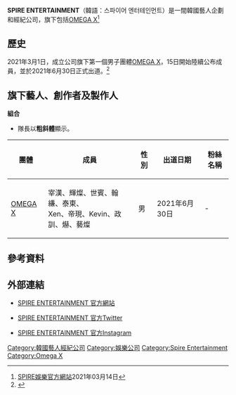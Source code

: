 {{Infobox Company
| company_name = SPIRE娛樂
| company_logo = Spire_Entertainment_logo.png
| name_en = SPIRE ENTERTAINMENT Co.,Ltd.
| company_type = [[私人公司|私人公司]]
| native_name = 스파이어 엔터테인먼트
| native_name_lang =ko
| foundation = 
| location = {{KOR}}[[首爾特別市|首爾特別市]][[城東區_(首爾)|城東區]]光那魯路204號4樓（新堂大廈）
| founder = 
| key_people = 黃成宇[황성우]
| industry = [[K-POP|K-POP]]、音樂製作
| products = [[專輯|專輯]]、[[演唱會|演唱會]]
| services = [[音樂專輯|音樂專輯]]、[[經紀公司|經紀公司]]、新人培訓
| capital = 
| revenue = 
| market_value = 
| num_employees = 
| divisions = 
| major_shareholder = 
| parent = 
| homepage = [http://www.spireenter.com/main/ 官方網站]
| width = 
}}

'''SPIRE ENTERTAINMENT'''（韓語：스파이어 엔터테인먼트）是一間韓國藝人企劃和經紀公司，旗下包括[[OMEGA_X|OMEGA X]]<ref>[http://www.spireenter.com/main SPIRE娛樂官方網站]2021年03月14日</ref>

==歷史==
2021年3月1日，成立公司旗下第一個男子團體[[OMEGA_X|OMEGA X]]，15日開始陸續公布成員，並於2021年6月30日正式出道。<ref>{{Cite web|url=https://times.hinet.net/news/23256486|title=SPIRE將推出新人男子組合OMEGA X 公開首位成員預告|date=2021-03-22}}</ref>

== 旗下藝人、創作者及製作人 ==
;'''組合'''
* 隊長以'''粗斜體'''顯示。
{| class="wikitable" style="text-align:center;"
|-
! 團體 !! 成員  !! 性別 !! 出道日期 !! 粉絲名稱
|-
| [[OMEGA_X|OMEGA X]] || 宰漢、輝燦、世賓、翰縑、泰東、<br>Xen、帝現、Kevin、政訓、爀、藝燦 || 男 || {{flagicon|KOR}}2021年6月30日 || -
|}

==參考資料==
{{reflist}}

== 外部連結 ==
* {{ko}}[http://www.spireenter.com/main/ SPIRE ENTERTAINMENT 官方網站]<br>
* {{ko}}[https://twitter.com/SPIRE_ENT SPIRE ENTERTAINMENT 官方Twitter] {{Wayback|url=https://twitter.com/SPIRE_ENT |date=20210630091231 }}<br>
* {{ko}}[https://www.instagram.com/SPIRE_ENT/ SPIRE ENTERTAINMENT 官方Instagram]<br>

{{K-pop}}

[[Category:韓國藝人經紀公司|Category:韓國藝人經紀公司]]
[[Category:娛樂公司|Category:娛樂公司]]
[[Category:Spire_Entertainment|Category:Spire Entertainment]]
[[Category:Omega_X|Category:Omega X]]